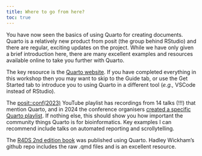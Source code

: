 ```yaml
---
title: Where to go from here?
toc: true
---
```


You have now seen the basics of using Quarto for creating documents. Quarto is a relatively new product from posit (the group behind RStudio) and there are regular, exciting updates on the project. While we have only given a brief introduction here, there are many excellent examples and resources available online to take you further with Quarto.

The key resource is the [Quarto website](https://quarto.org/). If you have completed everything in this workshop then you may want to skip to the Guide tab, or use the Get Started tab to introduce you to using Quarto in a different tool (*e.g.,* VSCode instead of RStudio). 

The [posit::conf(2023)](https://www.youtube.com/playlist?list=PL9HYL-VRX0oRFZslRGHwHuwea7SvAATHp) YouTube playlist has recordings from 14 talks (!!!) that mention Quarto, and in 2024 the conference organisers [created a specific Quarto playlist](https://www.youtube.com/playlist?list=PLNUVZZ6hfXX1Y4Is-SbbMF_HutRDJBwiO). If nothing else, this should show you how important the community things Quarto is for bioinformatics. Key examples I can recommend include talks on automated reporting and scrollytelling. 

The [R4DS 2nd edition book](https://r4ds.hadley.nz/) was published using Quarto. Hadley Wickham's github repo includes the raw .qmd files and is an excellent resource.

